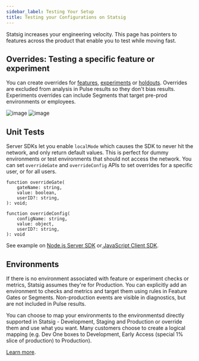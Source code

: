 ```yaml
---
sidebar_label: Testing Your Setup
title: Testing your Configurations on Statsig
---
```


Statsig increases your engineering velocity. This page has pointers to features across the product that enable you to test while moving fast. 

## Overrides: Testing a specific feature or experiment
You can create overrides for [features](https://docs.statsig.com/feature-flags/overrides#adding-an-override), [experiments](https://docs.statsig.com/experiments-plus/overrides) or [holdouts](https://docs.statsig.com/holdouts). Overrides are excluded from analysis in Pulse results so they don't bias results. Experiments overrides can include Segments that target pre-prod environments or employees.

![image](https://user-images.githubusercontent.com/31516123/184234368-3d714df2-d6f2-4c72-8b45-81f46d5597cc.png)
![image](https://user-images.githubusercontent.com/31516123/184234596-3099e18b-69c3-4885-9e04-06b4ba1e6fb6.png)

## Unit Tests

Server SDKs let you enable `localMode` which causes the SDK to never hit the network, and only return default values. This is perfect for dummy environments or test environments that should not access the network. You can set `overrideGate` and `overrideConfig` APIs to set overrides for a specific user, or for all users.

```
function overrideGate(
    gateName: string,
    value: boolean,
    userID?: string,
): void;
```

```
function overrideConfig(
    configName: string,
    value: object,
    userID?: string,
): void
```

See example on [Node.js Server SDK](https://docs.statsig.com/server/nodejsServerSDK#how-can-i-mock-statsig-for-testing) or[ JavaScript Client SDK](https://docs.statsig.com/client/jsClientSDK#how-can-i-mock-the-sdkoverride-gates-in-tests).

## Environments 
If there is no environment associated with feature or experiment checks or metrics, Statsig assumes they're for Production. You can explicitly add an environment to checks and metrics and target them using rules in Feature Gates or Segments. Non-production events are visible in diagnostics, but are not included in Pulse results. 

You can choose to map your environments to the environmentsd directly supported in Statsig - Development, Staging and Production or override them and use what you want. Many customers choose to create a logical mapping (e.g. Dev One boxes to Development, Early Access (special 1% slice of production) to Production).

[Learn more](https://blog.statsig.com/environments-on-statsig-6a818805b3c2).
